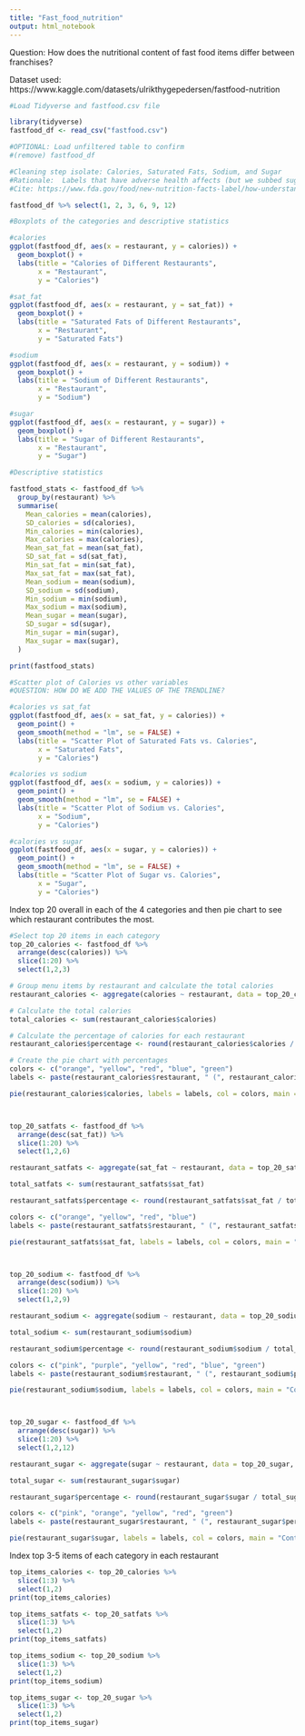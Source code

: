 ```yaml
---
title: "Fast_food_nutrition"
output: html_notebook
---
```


Question: How does the nutritional content of fast food items differ between franchises?

Dataset used: https://www.kaggle.com/datasets/ulrikthygepedersen/fastfood-nutrition

```r
#Load Tidyverse and fastfood.csv file

library(tidyverse)
fastfood_df <- read_csv("fastfood.csv")

#OPTIONAL: Load unfiltered table to confirm
#(remove) fastfood_df

```

```r
#Cleaning step isolate: Calories, Saturated Fats, Sodium, and Sugar
#Rationale:  Labels that have adverse health affects (but we subbed sugar since there is no added sugar)
#Cite: https://www.fda.gov/food/new-nutrition-facts-label/how-understand-and-use-nutrition-facts-label#:~:text=Saturated%20fat%2C%20sodium%2C%20and%20added%20sugars%20are%20nutrients%20listed%20on,nutrients%20to%20get%20less%20of.

fastfood_df %>% select(1, 2, 3, 6, 9, 12)

```

```r
#Boxplots of the categories and descriptive statistics

#calories
ggplot(fastfood_df, aes(x = restaurant, y = calories)) +
  geom_boxplot() +
  labs(title = "Calories of Different Restaurants",
       x = "Restaurant",
       y = "Calories")

#sat_fat
ggplot(fastfood_df, aes(x = restaurant, y = sat_fat)) +
  geom_boxplot() +
  labs(title = "Saturated Fats of Different Restaurants",
       x = "Restaurant",
       y = "Saturated Fats")

#sodium
ggplot(fastfood_df, aes(x = restaurant, y = sodium)) +
  geom_boxplot() +
  labs(title = "Sodium of Different Restaurants",
       x = "Restaurant",
       y = "Sodium")

#sugar
ggplot(fastfood_df, aes(x = restaurant, y = sugar)) +
  geom_boxplot() +
  labs(title = "Sugar of Different Restaurants",
       x = "Restaurant",
       y = "Sugar")
```

```r
#Descriptive statistics

fastfood_stats <- fastfood_df %>%
  group_by(restaurant) %>%
  summarise(
    Mean_calories = mean(calories),
    SD_calories = sd(calories),
    Min_calories = min(calories),
    Max_calories = max(calories),
    Mean_sat_fat = mean(sat_fat),
    SD_sat_fat = sd(sat_fat),
    Min_sat_fat = min(sat_fat),
    Max_sat_fat = max(sat_fat),
    Mean_sodium = mean(sodium),
    SD_sodium = sd(sodium),
    Min_sodium = min(sodium),
    Max_sodium = max(sodium),
    Mean_sugar = mean(sugar),
    SD_sugar = sd(sugar),
    Min_sugar = min(sugar),
    Max_sugar = max(sugar),
  )

print(fastfood_stats)
```

```r

#Scatter plot of Calories vs other variables
#QUESTION: HOW DO WE ADD THE VALUES OF THE TRENDLINE?

#calories vs sat_fat
ggplot(fastfood_df, aes(x = sat_fat, y = calories)) +
  geom_point() +
  geom_smooth(method = "lm", se = FALSE) +
  labs(title = "Scatter Plot of Saturated Fats vs. Calories",
       x = "Saturated Fats",
       y = "Calories")

#calories vs sodium
ggplot(fastfood_df, aes(x = sodium, y = calories)) +
  geom_point() +
  geom_smooth(method = "lm", se = FALSE) +
  labs(title = "Scatter Plot of Sodium vs. Calories",
       x = "Sodium",
       y = "Calories")

#calories vs sugar
ggplot(fastfood_df, aes(x = sugar, y = calories)) +
  geom_point() +
  geom_smooth(method = "lm", se = FALSE) +
  labs(title = "Scatter Plot of Sugar vs. Calories",
       x = "Sugar",
       y = "Calories")
```

Index top 20 overall in each of the 4 categories and then pie chart to see which restaurant contributes the most.

```r
#Select top 20 items in each category
top_20_calories <- fastfood_df %>%
  arrange(desc(calories)) %>%
  slice(1:20) %>%
  select(1,2,3)

# Group menu items by restaurant and calculate the total calories
restaurant_calories <- aggregate(calories ~ restaurant, data = top_20_calories, FUN = sum)

# Calculate the total calories
total_calories <- sum(restaurant_calories$calories)

# Calculate the percentage of calories for each restaurant
restaurant_calories$percentage <- round(restaurant_calories$calories / total_calories * 100, 2)

# Create the pie chart with percentages
colors <- c("orange", "yellow", "red", "blue", "green")
labels <- paste(restaurant_calories$restaurant, " (", restaurant_calories$percentage, "%)", sep = "")

pie(restaurant_calories$calories, labels = labels, col = colors, main = "Contributions of Restaurants to Total Calories")



top_20_satfats <- fastfood_df %>%
  arrange(desc(sat_fat)) %>%
  slice(1:20) %>%
  select(1,2,6)

restaurant_satfats <- aggregate(sat_fat ~ restaurant, data = top_20_satfats, FUN = sum)

total_satfats <- sum(restaurant_satfats$sat_fat)

restaurant_satfats$percentage <- round(restaurant_satfats$sat_fat / total_satfats * 100, 2)

colors <- c("orange", "yellow", "red", "blue")
labels <- paste(restaurant_satfats$restaurant, " (", restaurant_satfats$percentage, "%)", sep = "")

pie(restaurant_satfats$sat_fat, labels = labels, col = colors, main = "Contributions of Restaurants to Saturated Fat")



top_20_sodium <- fastfood_df %>%
  arrange(desc(sodium)) %>%
  slice(1:20) %>%
  select(1,2,9)

restaurant_sodium <- aggregate(sodium ~ restaurant, data = top_20_sodium, FUN = sum)

total_sodium <- sum(restaurant_sodium$sodium)

restaurant_sodium$percentage <- round(restaurant_sodium$sodium / total_sodium * 100, 2)

colors <- c("pink", "purple", "yellow", "red", "blue", "green")
labels <- paste(restaurant_sodium$restaurant, " (", restaurant_sodium$percentage, "%)", sep = "")

pie(restaurant_sodium$sodium, labels = labels, col = colors, main = "Contributions of Restaurants to Sodium")



top_20_sugar <- fastfood_df %>%
  arrange(desc(sugar)) %>%
  slice(1:20) %>%
  select(1,2,12)

restaurant_sugar <- aggregate(sugar ~ restaurant, data = top_20_sugar, FUN = sum)

total_sugar <- sum(restaurant_sugar$sugar)

restaurant_sugar$percentage <- round(restaurant_sugar$sugar / total_sugar * 100, 2)

colors <- c("pink", "orange", "yellow", "red", "green")
labels <- paste(restaurant_sugar$restaurant, " (", restaurant_sugar$percentage, "%)", sep = "")

pie(restaurant_sugar$sugar, labels = labels, col = colors, main = "Contributions of Restaurants to Sugar")
```

Index top 3-5 items of each category in each restaurant

```r
top_items_calories <- top_20_calories %>%
  slice(1:3) %>%
  select(1,2)
print(top_items_calories)

top_items_satfats <- top_20_satfats %>%
  slice(1:3) %>%
  select(1,2)
print(top_items_satfats)

top_items_sodium <- top_20_sodium %>%
  slice(1:3) %>%
  select(1,2)
print(top_items_sodium)

top_items_sugar <- top_20_sugar %>%
  slice(1:3) %>%
  select(1,2)
print(top_items_sugar)
```

